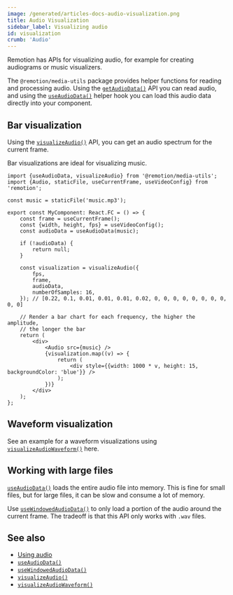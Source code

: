 ```yaml
---
image: /generated/articles-docs-audio-visualization.png
title: Audio Visualization
sidebar_label: Visualizing audio
id: visualization
crumb: 'Audio'
---
```


Remotion has APIs for visualizing audio, for example for creating audiograms or music visualizers.

The `@remotion/media-utils` package provides helper functions for reading and processing audio. Using the [`getAudioData()`](/docs/get-audio-data) API you can read audio, and using the [`useAudioData()`](/docs/use-audio-data) helper hook you can load this audio data directly into your component.

## Bar visualization

Using the [`visualizeAudio()`](/docs/visualize-audio) API, you can get an audio spectrum for the current frame.

Bar visualizations are ideal for visualizing music.

```tsx twoslash
import {useAudioData, visualizeAudio} from '@remotion/media-utils';
import {Audio, staticFile, useCurrentFrame, useVideoConfig} from 'remotion';

const music = staticFile('music.mp3');

export const MyComponent: React.FC = () => {
	const frame = useCurrentFrame();
	const {width, height, fps} = useVideoConfig();
	const audioData = useAudioData(music);

	if (!audioData) {
		return null;
	}

	const visualization = visualizeAudio({
		fps,
		frame,
		audioData,
		numberOfSamples: 16,
	}); // [0.22, 0.1, 0.01, 0.01, 0.01, 0.02, 0, 0, 0, 0, 0, 0, 0, 0, 0, 0]

	// Render a bar chart for each frequency, the higher the amplitude,
	// the longer the bar
	return (
		<div>
			<Audio src={music} />
			{visualization.map((v) => {
				return (
					<div style={{width: 1000 * v, height: 15, backgroundColor: 'blue'}} />
				);
			})}
		</div>
	);
};
```

## Waveform visualization

See an example for a waveform visualizations using [`visualizeAudioWaveform()`](/docs/media-utils/visualize-audio-waveform) here.


<AudioWaveFormExample type="moving" />

## Working with large files

[`useAudioData()`](/docs/use-audio-data) loads the entire audio file into memory.
This is fine for small files, but for large files, it can be slow and consume a lot of memory.

Use [`useWindowedAudioData()`](/docs/use-windowed-audio-data) to only load a portion of the audio around the current frame.
The tradeoff is that this API only works with `.wav` files.

## See also

- [Using audio](/docs/using-audio)
- [`useAudioData()`](/docs/use-audio-data)
- [`useWindowedAudioData()`](/docs/use-windowed-audio-data)
- [`visualizeAudio()`](/docs/visualize-audio)
- [`visualizeAudioWaveform()`](/docs/media-utils/visualize-audio-waveform)
